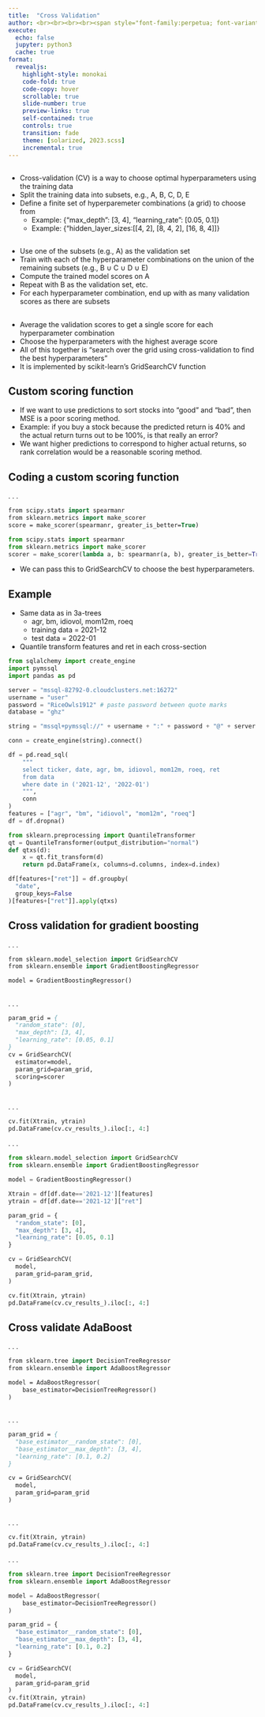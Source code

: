 ```yaml
---
title:  "Cross Validation"
author: <br><br><br><br><span style="font-family:perpetua; font-variant:small-caps; color:#606060;">Kerry Back</span><br><br><img src="RiceBusiness-transparent-logo-sm.png"  height=80>
execute:
  echo: false
  jupyter: python3
  cache: true
format: 
  revealjs:
    highlight-style: monokai
    code-fold: true
    code-copy: hover
    scrollable: true
    slide-number: true
    preview-links: true
    self-contained: true
    controls: true
    transition: fade
    theme: [solarized, 2023.scss]
    incremental: true
---
```


##

- Cross-validation (CV) is a way to choose optimal hyperparameters using the training data
- Split the training data into subsets, e.g., A, B, C, D, E
- Define a finite set of hyperparemeter combinations (a grid) to choose from
  - Example: {"max_depth": [3, 4], "learning_rate": [0.05, 0.1]}
  - Example: {"hidden_layer_sizes:[[4, 2], [8, 4, 2], [16, 8, 4]]}

## 

- Use one of the subsets (e.g., A) as the validation set
- Train with each of the hyperparameter combinations on the union of the remaining subsets (e.g., B $\cup$ C $\cup$ D $\cup$ E)
- Compute the trained model scores on A
- Repeat with B as the validation set, etc.
- For each hyperparameter combination, end up with as many validation scores as there are subsets

##

- Average the validation scores to get a single score for each hyperparameter combination
- Choose the hyperparameters with the highest average score
- All of this together is "search over the grid using cross-validation to find the best hyperparameters"
- It is implemented by scikit-learn's GridSearchCV function

## Custom scoring function

- If we want to use predictions to sort stocks into "good" and "bad", then MSE is a poor scoring method.
- Example: if you buy a stock because the predicted return is 40% and the actual return turns out to be 100%, is that really an error?
- We want higher predictions to correspond to higher actual returns, so rank correlation would be a reasonable scoring method.

## Coding a custom scoring function

. . .

```.p
from scipy.stats import spearmanr
from sklearn.metrics import make_scorer
score = make_scorer(spearmanr, greater_is_better=True)
```

```python
from scipy.stats import spearmanr
from sklearn.metrics import make_scorer
scorer = make_scorer(lambda a, b: spearmanr(a, b), greater_is_better=True)
```

- We can pass this to GridSearchCV to choose the best hyperparameters.

## Example

- Same data as in 3a-trees
  - agr, bm, idiovol, mom12m, roeq
  - training data = 2021-12
  - test data = 2022-01
- Quantile transform features and ret in each cross-section



```python
from sqlalchemy import create_engine
import pymssql
import pandas as pd

server = "mssql-82792-0.cloudclusters.net:16272"
username = "user"
password = "RiceOwls1912" # paste password between quote marks
database = "ghz"

string = "mssql+pymssql://" + username + ":" + password + "@" + server + "/" + database

conn = create_engine(string).connect()

df = pd.read_sql(
    """
    select ticker, date, agr, bm, idiovol, mom12m, roeq, ret
    from data
    where date in ('2021-12', '2022-01')
    """, 
    conn
)
features = ["agr", "bm", "idiovol", "mom12m", "roeq"]
df = df.dropna()
```



```python
from sklearn.preprocessing import QuantileTransformer
qt = QuantileTransformer(output_distribution="normal")
def qtxs(d):
    x = qt.fit_transform(d)
    return pd.DataFrame(x, columns=d.columns, index=d.index)

df[features+["ret"]] = df.groupby(
  "date", 
  group_keys=False
)[features+["ret"]].apply(qtxs)
```

## Cross validation for gradient boosting

. . .

```.p
from sklearn.model_selection import GridSearchCV
from sklearn.ensemble import GradientBoostingRegressor

model = GradientBoostingRegressor()
```

##

. . .

```.p
param_grid = {
  "random_state": [0],
  "max_depth": [3, 4], 
  "learning_rate": [0.05, 0.1]
}
cv = GridSearchCV(
  estimator=model,
  param_grid=param_grid,
  scoring=scorer
)
```

## {.smaller}

. . .

```.p
cv.fit(Xtrain, ytrain)
pd.DataFrame(cv.cv_results_).iloc[:, 4:]
```

. . .

```python
from sklearn.model_selection import GridSearchCV
from sklearn.ensemble import GradientBoostingRegressor

model = GradientBoostingRegressor()

Xtrain = df[df.date=='2021-12'][features]
ytrain = df[df.date=='2021-12']["ret"]

param_grid = {
  "random_state": [0],
  "max_depth": [3, 4], 
  "learning_rate": [0.05, 0.1]
}

cv = GridSearchCV(
  model,
  param_grid=param_grid,
)

cv.fit(Xtrain, ytrain)
pd.DataFrame(cv.cv_results_).iloc[:, 4:]
```

## Cross validate AdaBoost

. . .

```.p
from sklearn.tree import DecisionTreeRegressor
from sklearn.ensemble import AdaBoostRegressor

model = AdaBoostRegressor(
    base_estimator=DecisionTreeRegressor()
)
```

## 

. . .

```.p
param_grid = {
  "base_estimator__random_state": [0],
  "base_estimator__max_depth": [3, 4],
  "learning_rate": [0.1, 0.2]
}

cv = GridSearchCV(
  model,
  param_grid=param_grid
)
```

## {.smaller}

. . .

```.p
cv.fit(Xtrain, ytrain)
pd.DataFrame(cv.cv_results_).iloc[:, 4:]
```

. . .

```python
from sklearn.tree import DecisionTreeRegressor
from sklearn.ensemble import AdaBoostRegressor

model = AdaBoostRegressor(
    base_estimator=DecisionTreeRegressor()
)

param_grid = {
  "base_estimator__random_state": [0],
  "base_estimator__max_depth": [3, 4],
  "learning_rate": [0.1, 0.2]
}

cv = GridSearchCV(
  model,
  param_grid=param_grid
)
cv.fit(Xtrain, ytrain)
pd.DataFrame(cv.cv_results_).iloc[:, 4:]
```

